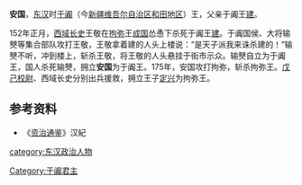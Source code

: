 '''安国'''，[[东汉|东汉]]时[[于阗|于阗]]（今[[新疆维吾尔自治区|新疆维吾尔自治区]][[和田地区|和田地区]]）王，父亲于阗王[[建_(于阗)|建]]。

152年正月，[[西域长史|西域长史]]王敬在[[拘弥|拘弥]]王[[成国_(拘弥)|成国]]怂恿下杀死于阗王[[建_(于阗)|建]]。于阗国侯、大将输僰等集合部队攻打王敬，王敬拿着建的人头上楼说：“是天子派我来诛杀建的！”输僰不听，冲到楼上，斩杀王敬，将王敬的人头悬挂于街市示众。输僰自立为于阗王，国人杀死输僰，拥立'''安国'''为于阗王。175年，安国攻打拘弥，斩杀拘弥王。[[戊己校尉|戊己校尉]]、西域长史分别出兵援救，拥立王子[[定兴_(拘弥)|定兴]]为拘弥王。
==参考资料==
*《[[资治通鉴|资治通鉴]]》汉紀
{{start box}}
{{s-before|[[建_(于阗)|建]]}}
{{s-title|[[于阗|于阗]][[国王|国王]]|152年—？}}
{{s-after|不详}}
{{end box}}
[[Category:于阗君主|Category:于阗君主]]
[[category:东汉政治人物|category:东汉政治人物]]